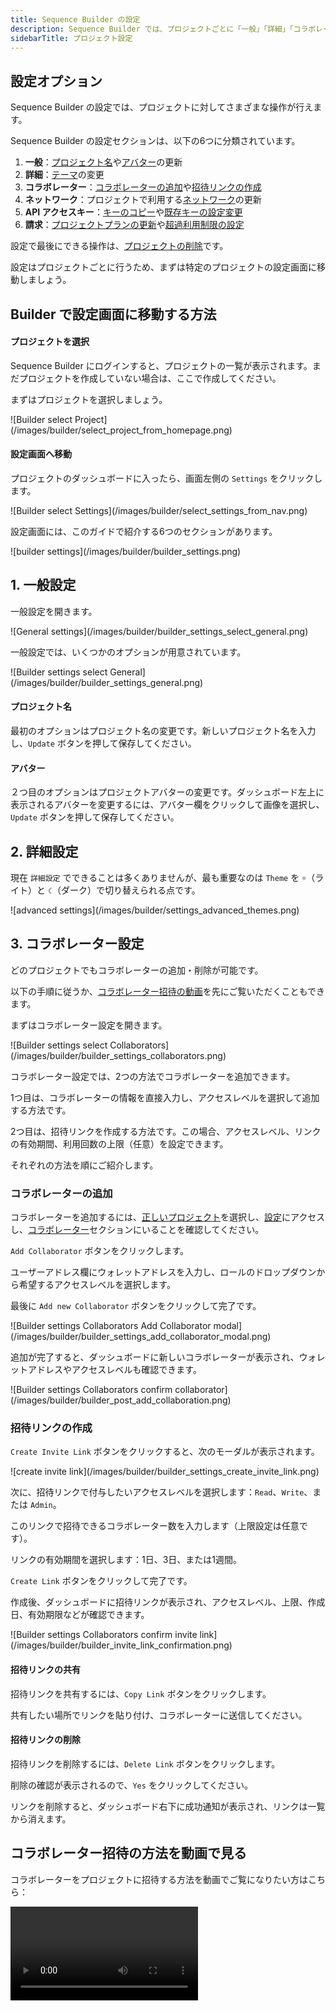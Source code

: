 ```yaml
---
title: Sequence Builder の設定
description: Sequence Builder では、プロジェクトごとに「一般」「詳細」「コラボレーター」「ネットワーク」「API アクセスキー」「請求」など、さまざまな設定にアクセスできます。プロジェクト情報の更新、コラボレーターの追加、ネットワーク設定の管理、API アクセスキーの設定などが可能です。
sidebarTitle: プロジェクト設定
---
```


## 設定オプション
Sequence Builder の設定では、プロジェクトに対してさまざまな操作が行えます。

Sequence Builder の設定セクションは、以下の6つに分類されています。
1. **一般**：[プロジェクト名](/solutions/builder/project-settings#project-name)や[アバター](/solutions/builder/project-settings#avatar)の更新
2. **詳細**：[テーマ](/solutions/builder/project-settings#2-advanced-settings)の変更
3. **コラボレーター**：[コラボレーターの追加](/solutions/builder/project-settings#add-a-collaborator)や[招待リンクの作成](/solutions/builder/project-settings#create-an-invite-link)
4. **ネットワーク**：プロジェクトで利用する[ネットワーク](/solutions/builder/project-settings#4-network-settings)の更新
5. **API アクセスキー**：[キーのコピー](/solutions/builder/project-settings#copy-your-access-key)や[既存キーの設定変更](/solutions/builder/project-settings#update-api-access-settings-of-a-key)
6. **請求**：[プロジェクトプランの更新](/solutions/builder/project-settings#update-your-project-subscription-plan)や[超過利用制限の設定](/solutions/builder/project-settings#set-your-overage-limit)

設定で最後にできる操作は、[プロジェクトの削除](/solutions/builder/project-settings#delete-a-project)です。

設定はプロジェクトごとに行うため、まずは特定のプロジェクトの設定画面に移動しましょう。

## Builder で設定画面に移動する方法

#### プロジェクトを選択
Sequence Builder にログインすると、プロジェクトの一覧が表示されます。まだプロジェクトを作成していない場合は、ここで作成してください。

まずはプロジェクトを選択しましょう。

<Frame>
  ![Builder select Project](/images/builder/select_project_from_homepage.png)
</Frame>

#### 設定画面へ移動
プロジェクトのダッシュボードに入ったら、画面左側の `Settings` をクリックします。

<Frame>
  ![Builder select Settings](/images/builder/select_settings_from_nav.png)
</Frame>

設定画面には、このガイドで紹介する6つのセクションがあります。

<Frame>
  ![builder settings](/images/builder/builder_settings.png)
</Frame>

## 1. 一般設定
一般設定を開きます。

<Frame>
  ![General settings](/images/builder/builder_settings_select_general.png)
</Frame>

一般設定では、いくつかのオプションが用意されています。

<Frame>
  ![Builder settings select General](/images/builder/builder_settings_general.png)
</Frame>

#### プロジェクト名
最初のオプションはプロジェクト名の変更です。新しいプロジェクト名を入力し、`Update` ボタンを押して保存してください。

#### アバター
２つ目のオプションはプロジェクトアバターの変更です。ダッシュボード左上に表示されるアバターを変更するには、アバター欄をクリックして画像を選択し、`Update` ボタンを押して保存してください。

## 2. 詳細設定
現在 `詳細設定` でできることは多くありませんが、最も重要なのは `Theme` を `☼`（ライト）と `☾`（ダーク）で切り替えられる点です。

<Frame>
  ![advanced settings](/images/builder/settings_advanced_themes.png)
</Frame>

## 3. コラボレーター設定
どのプロジェクトでもコラボレーターの追加・削除が可能です。

以下の手順に従うか、[コラボレーター招待の動画](/solutions/builder/project-settings#watch-how-to-invite-collaborators)を先にご覧いただくこともできます。

まずはコラボレーター設定を開きます。

<Frame>
  ![Builder settings select Collaborators](/images/builder/builder_settings_collaborators.png)
</Frame>

コラボレーター設定では、2つの方法でコラボレーターを追加できます。

1つ目は、コラボレーターの情報を直接入力し、アクセスレベルを選択して追加する方法です。

2つ目は、招待リンクを作成する方法です。この場合、アクセスレベル、リンクの有効期間、利用回数の上限（任意）を設定できます。

それぞれの方法を順にご紹介します。

### コラボレーターの追加
コラボレーターを追加するには、[正しいプロジェクト](/solutions/builder/project-settings#select-a-project)を選択し、[設定](/solutions/builder/project-settings#go-to-settings)にアクセスし、[コラボレーター](/solutions/builder/project-settings#2-collaborator-settings)セクションにいることを確認してください。

`Add Collaborator` ボタンをクリックします。

ユーザーアドレス欄にウォレットアドレスを入力し、ロールのドロップダウンから希望するアクセスレベルを選択します。

最後に `Add new Collaborator` ボタンをクリックして完了です。

<Frame>
  ![Builder settings Collaborators Add Collaborator modal](/images/builder/builder_settings_add_collaborator_modal.png)
</Frame>

追加が完了すると、ダッシュボードに新しいコラボレーターが表示され、ウォレットアドレスやアクセスレベルも確認できます。

<Frame>
  ![Builder settings Collaborators confirm collaborator](/images/builder/builder_post_add_collaboration.png)
</Frame>

### 招待リンクの作成
`Create Invite Link` ボタンをクリックすると、次のモーダルが表示されます。

<Frame>
  ![create invite link](/images/builder/builder_settings_create_invite_link.png)
</Frame>

次に、招待リンクで付与したいアクセスレベルを選択します：`Read`、`Write`、または `Admin`。

このリンクで招待できるコラボレーター数を入力します（上限設定は任意です）。

リンクの有効期間を選択します：1日、3日、または1週間。

`Create Link` ボタンをクリックして完了です。

作成後、ダッシュボードに招待リンクが表示され、アクセスレベル、上限、作成日、有効期限などが確認できます。

<Frame>
  ![Builder settings Collaborators confirm invite link](/images/builder/builder_invite_link_confirmation.png)
</Frame>

#### 招待リンクの共有
招待リンクを共有するには、`Copy Link` ボタンをクリックします。

共有したい場所でリンクを貼り付け、コラボレーターに送信してください。

#### 招待リンクの削除
招待リンクを削除するには、`Delete Link` ボタンをクリックします。

削除の確認が表示されるので、`Yes` をクリックしてください。

リンクを削除すると、ダッシュボード右下に成功通知が表示され、リンクは一覧から消えます。

## コラボレーター招待の方法を動画で見る
コラボレーターをプロジェクトに招待する方法を動画でご覧になりたい方はこちら：

<Frame>
  <video controls className="w-full aspect-video" src="/video/builder/09_Collaborations.mp4" />
</Frame>

## 4. ネットワーク設定
ネットワーク設定を開きます。

<Frame>
  ![Builder settings select Networks](/images/builder/settings_builder_networks.png)
</Frame>

ネットワーク設定では、Sequenceでサポートされているネットワークの一覧が表示されます。ここで、Node Gatewayを通じてアクセスしたいネットワークや、スマートコントラクトをデプロイしたいネットワークを選択できます。

利用したいネットワークを切り替えたら、`Update`ボタンをクリックしてください。

<Frame>
  ![Builder settings Networks](/images/builder/builder_settings_select_network.png)
</Frame>

## 5. APIアクセスキーの設定
APIアクセスキーの設定を開きます。

<Frame>
  ![Builder settings select API Access Keys](/images/builder/builder_settings_select_access_keys.png)
</Frame>

APIアクセスキーのセクションでは、各キーの利用状況の確認、デフォルトキーの設定、特定キーの詳細表示など、さまざまなオプションがダッシュボードで利用できます。

新しいキーの追加や、既存キーの詳細編集も可能です。

各キーごとに、以下のような操作が行えます。
- キーの[名前変更](/solutions/builder/project-settings#renaming-your-key)や[削除](/solutions/builder/project-settings#deleting-your-key)
- キーの[コピー](/solutions/builder/project-settings#copy-your-key)や[コード変更](/solutions/builder/project-settings#rotate-your-key)
- キーの利用[方法](/solutions/builder/project-settings#set-service-access)や[場所](/solutions/builder/project-settings#set-domain-access)の設定

### APIアクセスキーの名前変更・削除
キーの名前変更や削除を行うには、[正しいプロジェクト](/solutions/builder/project-settings#select-a-project)を選択し、[設定](/solutions/builder/project-settings#go-to-settings)から[APIアクセスキー](/solutions/builder/project-settings#4-api-access-keys-settings)セクションに進んでください。

編集したいキーを選択します。

<Frame>
  ![Builder settings API Access Keys select API key for rename](/images/builder/builder_settings_set_dev_key.png)
</Frame>

#### キーの名前を変更する
名前欄に新しい名前を入力してください。

その後、`Update`ボタンをクリックします。

<Frame>
  ![Builder settings API Access Keys rename key](/images/builder/builder_rename_key.png)
</Frame>

#### キーを削除する
左下にある`Delete`ボタンをクリックします。

<Frame>
  ![Builder settings API Access Keys delete key](/images/builder/builder_settings_delete_a_key.png)
</Frame>

削除の確認が表示されるので、`Yes` をクリックしてください。

#### アクセスキーをコピーする
APIキーは他の場所やアプリケーションで利用できるよう設計されています。利用するには、コピーしてご自身のアプリやコードに貼り付けてください。

<Frame>
  ![copy Builder settings API Access Key](/images/builder/builder_settings_copy_key.png)
</Frame>

アクセスキーをコピーするには、Access Key欄の`Copy`をクリックします。

クリック後、ボタンが一時的に`✓ Copied`に変わり、コピー完了の確認が表示されます。

これでプロジェクトのアクセスキーがクリップボードにコピーされました。

#### アクセスキーをローテーションする
万が一キーが漏洩した場合や、プロジェクトのコンテキストに合わせてキーを変更したい場合は、アクセスキーのローテーションを行うことができます。

キーをローテーションしても、プロジェクトの利用履歴は失われません。

これを行うには、Access Key欄の`Rotate`ボタンをクリックしてください。

クリックすると、キーが新しくなり、画面右下に成功通知が表示されます。

<Frame>
  ![Builder settings API Access Keys rotate key](/images/builder/builder_settings_rotated_confirmation.png)
</Frame>

### キーのAPIアクセス設定を更新する
キーのAPIアクセス設定を更新するには、[正しいプロジェクト](/solutions/builder/project-settings#select-a-project)を選択し、[設定](/solutions/builder/project-settings#go-to-settings)から[APIアクセスキー](/solutions/builder/project-settings#4-api-access-keys-settings)セクションに進んでください。

アクセス設定を更新したいキーを選択します。

<Frame>
  ![Builder settings API Access Keys select API key for rename](/images/builder/builder_settings_set_dev_key.png)
</Frame>

#### ドメインアクセスの設定
APIキーに紐づくサービスを、ご自身のゲームやアプリに関連するドメインでのみ利用できるように、許可するドメインを指定できます。

これを行うには、アクセスを許可したいドメインをドメイン欄に入力します。

別のドメインも追加したい場合は、`Add Domain`ボタンをクリックして追加してください。これで、キーが利用できるドメインのリストが作成されます。

必要なドメインをすべて追加するまで、このリストに追加を続けてください。

`Update button`をクリックして、設定を保存してください。

<Frame>
  ![Builder settings API Access Keys add domains](/images/builder/builer_settings_set_domain.png)
</Frame>

#### サービスアクセスの設定
APIキーで利用できるサービスを、すべてではなく特定のサービスのみに限定することができます。

画面右下付近に、チェックボックス付きで複数のサービスが表示されています。

キーで利用したいサービスごとにチェックを入れてください。

`Update button`をクリックして、設定を保存してください。

<Frame>
  ![Builder settings API Access Keys check services](/images/builder/builder_settings_update_services.png)
</Frame>

## 6. 請求設定
請求設定を開きます。

<Frame>
  ![Builder settings select Billing](/images/builder/builder_settings_select_billing.png)
</Frame>

ここでは、必要なサブスクリプションプラン情報がすべて確認できます。

[サブスクリプションの更新](/solutions/builder/project-settings#update-your-project-subscription-plan)や、[超過利用上限の設定](/solutions/builder/project-settings#set-your-overage-limit)も可能です。

#### 請求情報
請求セクションでは、サブスクリプションプランに関する主な情報をすぐに確認できます。
- 現在のサブスクリプションプラン
- 現在の請求期間の日付
- 月額請求金額
- 次回更新日
- 今月発行されたクレジット数
- 今月利用したクレジット数
- 残りのクレジット数
- 超過利用設定の状況

### プロジェクトのサブスクリプションプランを更新する
プロジェクトのサブスクリプションプランを更新するには、[正しいプロジェクト](/solutions/builder/project-settings#select-a-project)を選択し、[設定](/solutions/builder/project-settings#go-to-settings)から[請求](/solutions/builder/project-settings#5-billing-settings)セクションに進んでください。

`Upgrade Plan`ボタンをクリックします。

<Frame>
  ![Builder settings billing select upgrade plan](/images/builder/builder_settings_upgrade_plan.png)
</Frame>

プランのダッシュボードが表示されるので、各プランを確認し、ご自身に最適なものを選択してください。

希望のプランが決まったら、`Select Plan`ボタンをクリックします。

<Frame>
  ![Builder settings billing upgrade plan dashboard](/images/builder/builder_settings_select_plan.png)
</Frame>

チェックアウト画面に進み、支払い情報を入力します。

<Frame>
  ![Builder settings billing checkout](/images/builder/builder_settings_upgrade_plan_checkout.png)
</Frame>

### 超過利用上限の設定
超過利用上限を設定するには、[正しいプロジェクト](/solutions/builder/project-settings#select-a-project)を選択し、[設定](/solutions/builder/project-settings#go-to-settings)から[請求](/solutions/builder/project-settings#5-billing-settings)セクションに進んでください。また、超過利用上限の設定には有料プランが必要です。

有料プランの場合、まず歯車アイコンのボタンをクリックします。

<Frame>
  ![Builder settings billing set overage](/images/builder/builder_settings_set_overage_limit.png)
</Frame>

`Set overage limit`オプションを切り替えます。

設定したい最大超過金額を入力してください。

`Save changes`ボタンをクリックして完了です。

## プロジェクトの削除

<Warning>
  以下の操作は取り消しできませんので、本当にプロジェクトを削除する場合のみ実施してください。
</Warning>

プロジェクトを削除するには、[正しいプロジェクト](/solutions/builder/project-settings#select-a-project)を選択し、[設定](/solutions/builder/project-settings#go-to-settings)セクションに進んでください。また、削除には管理者権限が必要です。

管理者の場合、すべての設定セクションの下部に<span style={{color: "#c2501f"}}>危険ゾーン</span>と表示されたエリアがあります。

このエリアに`Delete this Project`というオプションがあるので、クリックしてください。

<Frame>
  ![Builder delete project](/images/builder/settings_builder_delete_project.png)
</Frame>

この操作を行うと、プロジェクト削除の確認モーダルが表示されます。

<Frame>
  ![Builder プロジェクト削除](/images/builder/builder_settings_input_delete_project_name.png)
</Frame>

プロジェクト名を入力し、`Delete Permanently` ボタンをクリックしてください。